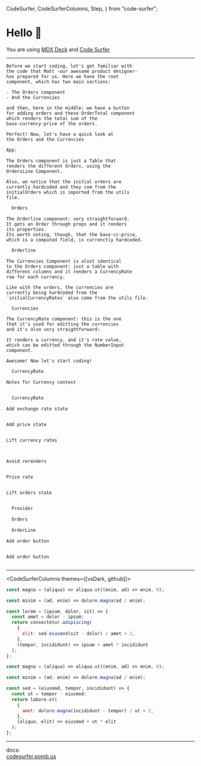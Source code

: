   CodeSurfer,
  CodeSurferColumns,
  Step,
} from "code-surfer";


# Hello 👋

You are using [MDX Deck](https://github.com/jxnblk/mdx-deck) and [Code Surfer](https://codesurfer.pomb.us)

---

<NotesCodeSurfer>

```notes checkout:react-local-state/1
Before we start coding, let's get familiar with
the code that Matt -our awesome product designer-
has prepared for us. Here we have the root
component, which has two main sections:

- The Orders component
- And the Currencies

and then, here in the middle: we have a button
for adding orders and these OrderTotal component
which renders the total sum of the
base-currency-price of the orders.

Perfect! Now, let's have a quick look at
the Orders and the Currencies
```

```jsx 86:97 file="./codeblocks/react/01_startingpoint.tsx" subtitle="Starting point"
App;
```

```notes
The Orders component is just a Table that
renders the different Orders, using the
OrdersLine Component.

Also, we notice that the initial orders are
currently hardcoded and they com from the
initialOrders which is imported from the utils
file.
```

```diff 70:78
  Orders
```

```notes
The Orderline component: very straightforward.
It gets an Order through props and it renders
its properties.
Its worth noting, though, that the base-cc-price,
which is a computed field, is currenctly hardcoded.
```

```diff 55:68
  Orderline
```

```notes
The Currencies Component is alost identical
to the Orders component: just a table with
different columns and it renders a CurrencyRate
row for each currency.

Like with the orders, the currencies are
currently being hardcoded from the
`initialCurrencyRates` also come from the utils file.
```

```diff 23:32
  Currencies
```

```notes
The CurrencyRate component: this is the one 
that it's used for editting the currencies
and it's also very straightforward:

It renders a currency, and it's rate value,
which can be editted through the NumberInput
component.

Awesome! Now let's start coding!
```

```diff 11:21
  CurrencyRate
```

```notes checkout:react-local-state/2
Notes for Currency context
```

```jsx 12:23 file="./codeblocks/react/02_currencyContext.tsx" subtitle="Currency context"

```

```diff 38
  CurrencyRate
```

```notes checkout:react-local-state/3
Add exchange rate state
```

```jsx 26,31 file="./codeblocks/react/03_exchangeRate.tsx" subtitle="Add exchange rate state"

```

```notes checkout:react-local-state/4
Add price state
```

```jsx file="./codeblocks/react/04_orderLinePrice.tsx" subtitle="Add price state"

```

```notes checkout:react-local-state/5
Lift currency rates
```

```jsx 19:34 file="./codeblocks/react/05_liftCurrencyRates.tsx" subtitle="Lift currency rates"

```

```diff 37:38,43:48

```

```notes checkout:react-local-state/7
Avoid rerenders
```

```jsx 36:40,57,60:66 file="./codeblocks/react/06_avoidRerenders.tsx" subtitle="Avoid rerenders"

```

```notes checkout:react-local-state/8
Price rate
```

```jsx 97:98,108 file="./codeblocks/react/07_orderLinePrice.tsx" subtitle="Price rate"

```

```notes checkout:react-local-state/9
Lift orders state
```

```jsx 44:80 file="./codeblocks/react/08_liftOrdersState.tsx" subtitle="Lift orders state"

```

```diff 82:93
  Provider
```

```diff 183:184,187:193
  Orders
```

```diff 152:157,165,173
  OrderLine
```

```notes checkout:react-local-state/10
Add order button
```

```jsx 201:212,226 file="./codeblocks/react/09_addOrderButton.tsx" subtitle="Add order button"

```

```notes checkout:react-local-state/11
Add order button
```

```jsx file="./codeblocks/react/10_calculateTotal.tsx" subtitle="Calculate total"

```

</NotesCodeSurfer>

---

<CodeSurferColumns themes={[vsDark, github]}>

<Step>

```js
const magna = (aliqua) => aliqua.ut((enim, ad) => enim, 0);
```

```js
const minim = (ad, enim) => dolore.magna(ad / enim);
```

</Step>

<Step>

```js
const lorem = (ipsum, dolor, sit) => {
  const amet = dolor - ipsum;
  return consectetur.adipiscing(
    {
      elit: sed.eiusmod(sit - dolor) / amet + 2,
    },
    (tempor, incididunt) => ipsum + amet * incididunt
  );
};

const magna = (aliqua) => aliqua.ut((enim, ad) => enim, 0);
```

```js
const minim = (ad, enim) => dolore.magna(ad / enim);

const sed = (eiusmod, tempor, incididunt) => {
  const ut = tempor - eiusmod;
  return labore.et(
    {
      amet: dolore.magna(incididunt - tempor) / ut + 2,
    },
    (aliqua, elit) => eiusmod + ut * elit
  );
};
```

</Step>

</CodeSurferColumns>

---

docs:  
[codesurfer.pomb.us](https://codesurfer.pomb.us)
